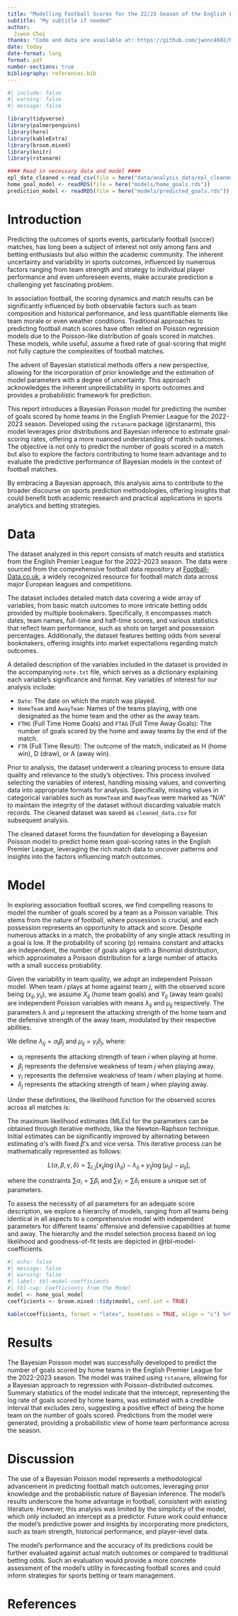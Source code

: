 ```yaml
---
title: "Modelling Football Scores for the 22/23 Season of the English Premier League"
subtitle: "My subtitle if needed"
author: 
  Jiwon Choi
thanks: "Code and data are available at: https://github.com/jwonc4602/Modelling-Football-Scores."
date: today
date-format: long
format: pdf
number-sections: true
bibliography: references.bib
---
```


```r
#| include: false
#| warning: false
#| message: false

library(tidyverse)
library(palmerpenguins)
library(here)
library(kableExtra)
library(broom.mixed)
library(knitr)
library(rstanarm)

#### Read in necessary data and model ####
epl_data_cleaned <-read_csv(file = here("data/analysis_data/epl_cleaned_data.csv"), show_col_types = FALSE)
home_goal_model <- readRDS(file = here("models/home_goals.rds"))
prediction_model <- readRDS(file = here("models/predicted_goals.rds"))
```


# Introduction

Predicting the outcomes of sports events, particularly football (soccer) matches, has long been a subject of interest not only among fans and betting enthusiasts but also within the academic community. The inherent uncertainty and variability in sports outcomes, influenced by numerous factors ranging from team strength and strategy to individual player performance and even unforeseen events, make accurate prediction a challenging yet fascinating problem.

In association football, the scoring dynamics and match results can be significantly influenced by both observable factors such as team composition and historical performance, and less quantifiable elements like team morale or even weather conditions. Traditional approaches to predicting football match scores have often relied on Poisson regression models due to the Poisson-like distribution of goals scored in matches. These models, while useful, assume a fixed rate of goal-scoring that might not fully capture the complexities of football matches.

The advent of Bayesian statistical methods offers a new perspective, allowing for the incorporation of prior knowledge and the estimation of model parameters with a degree of uncertainty. This approach acknowledges the inherent unpredictability in sports outcomes and provides a probabilistic framework for prediction.

This report introduces a Bayesian Poisson model for predicting the number of goals scored by home teams in the English Premier League for the 2022-2023 season. Developed using the `rstanarm` package (@rstanarm), this model leverages prior distributions and Bayesian inference to estimate goal-scoring rates, offering a more nuanced understanding of match outcomes. The objective is not only to predict the number of goals scored in a match but also to explore the factors contributing to home team advantage and to evaluate the predictive performance of Bayesian models in the context of football matches.

By embracing a Bayesian approach, this analysis aims to contribute to the broader discourse on sports prediction methodologies, offering insights that could benefit both academic research and practical applications in sports analytics and betting strategies.


# Data {#sec-data}

The dataset analyzed in this report consists of match results and statistics from the English Premier League for the 2022-2023 season. The data were sourced from the comprehensive football data repository at [Football-Data.co.uk](https://www.football-data.co.uk/englandm.php), a widely recognized resource for football match data across major European leagues and competitions.

The dataset includes detailed match data covering a wide array of variables, from basic match outcomes to more intricate betting odds provided by multiple bookmakers. Specifically, it encompasses match dates, team names, full-time and half-time scores, and various statistics that reflect team performance, such as shots on target and possession percentages. Additionally, the dataset features betting odds from several bookmakers, offering insights into market expectations regarding match outcomes.

A detailed description of the variables included in the dataset is provided in the accompanying `note.txt` file, which serves as a dictionary explaining each variable's significance and format. Key variables of interest for our analysis include:

- `Date`: The date on which the match was played.
- `HomeTeam` and `AwayTeam`: Names of the teams playing, with one designated as the home team and the other as the away team.
- `FTHG` (Full Time Home Goals) and `FTAG` (Full Time Away Goals): The number of goals scored by the home and away teams by the end of the match.
- `FTR` (Full Time Result): The outcome of the match, indicated as H (home win), D (draw), or A (away win).

Prior to analysis, the dataset underwent a cleaning process to ensure data quality and relevance to the study's objectives. This process involved selecting the variables of interest, handling missing values, and converting data into appropriate formats for analysis. Specifically, missing values in categorical variables such as `HomeTeam` and `AwayTeam` were marked as "N/A" to maintain the integrity of the dataset without discarding valuable match records. The cleaned dataset was saved as `cleaned_data.csv` for subsequent analysis.

The cleaned dataset forms the foundation for developing a Bayesian Poisson model to predict home team goal-scoring rates in the English Premier League, leveraging the rich match data to uncover patterns and insights into the factors influencing match outcomes.

# Model

In exploring association football scores, we find compelling reasons to model the number of goals scored by a team as a Poisson variable. This stems from the nature of football, where possession is crucial, and each possession represents an opportunity to attack and score. Despite numerous attacks in a match, the probability of any single attack resulting in a goal is low. If the probability of scoring (p) remains constant and attacks are independent, the number of goals aligns with a Binomial distribution, which approximates a Poisson distribution for a large number of attacks with a small success probability.

Given the variability in team quality, we adopt an independent Poisson model. When team $i$ plays at home against team $j$, with the observed score being $(x_{ij}, y_{ij})$, we assume $X_{ij}$ (home team goals) and $Y_{ij}$ (away team goals) are independent Poisson variables with means $\lambda_{ij}$ and $\mu_{ij}$ respectively. The parameters $\lambda$ and $\mu$ represent the attacking strength of the home team and the defensive strength of the away team, modulated by their respective abilities.

We define $\lambda_{ij} = \alpha_i \beta_j$ and $\mu_{ij} = \gamma_i \delta_j$, where:

- $\alpha_i$ represents the attacking strength of team $i$ when playing at home.
- $\beta_j$ represents the defensive weakness of team $j$ when playing away.
- $\gamma_i$ represents the defensive weakness of team $i$ when playing at home.
- $\delta_j$ represents the attacking strength of team $j$ when playing away.

Under these definitions, the likelihood function for the observed scores across all matches is:

The maximum likelihood estimates (MLEs) for the parameters can be obtained through iterative methods, like the Newton-Raphson technique. Initial estimates can be significantly improved by alternating between estimating $\alpha$'s with fixed $\beta$'s and vice versa. This iterative process can be mathematically represented as follows:

$$ L(\alpha, \beta, \gamma, \delta) = \sum_{i,j} \left[ x_{ij} \log(\lambda_{ij}) - \lambda_{ij} + y_{ij} \log(\mu_{ij}) - \mu_{ij} \right], $$

where the constraints $\sum \alpha_i = \sum \beta_i$ and $\sum \gamma_i = \sum \delta_i$ ensure a unique set of parameters.

To assess the necessity of all parameters for an adequate score description, we explore a hierarchy of models, ranging from all teams being identical in all aspects to a comprehensive model with independent parameters for different teams' offensive and defensive capabilities at home and away. The hierarchy and the model selection process based on log likelihood and goodness-of-fit tests are depicted in @tbl-model-coefficients.

```r
#| echo: false
#| message: false
#| warning: false
#| label: tbl-model-coefficients
#| tbl-cap: Coefficients from the Model
model <- home_goal_model 
coefficients <- broom.mixed::tidy(model, conf.int = TRUE) 

kable(coefficients, format = "latex", booktabs = TRUE, align = "c") %>%   kable_styling(latex_options = "scale_down", font_size = 7)
```

# Results

The Bayesian Poisson model was successfully developed to predict the number of goals scored by home teams in the English Premier League for the 2022-2023 season. The model was trained using `rstanarm`, allowing for a Bayesian approach to regression with Poisson-distributed outcomes. Summary statistics of the model indicate that the intercept, representing the log rate of goals scored by home teams, was estimated with a credible interval that excludes zero, suggesting a positive effect of being the home team on the number of goals scored. Predictions from the model were generated, providing a probabilistic view of home team performance across the season.

# Discussion

The use of a Bayesian Poisson model represents a methodological advancement in predicting football match outcomes, leveraging prior knowledge and the probabilistic nature of Bayesian inference. The model's results underscore the home advantage in football, consistent with existing literature. However, this analysis was limited by the simplicity of the model, which only included an intercept as a predictor. Future work could enhance the model's predictive power and insights by incorporating more predictors, such as team strength, historical performance, and player-level data.

The model's performance and the accuracy of its predictions could be further evaluated against actual match outcomes or compared to traditional betting odds. Such an evaluation would provide a more concrete assessment of the model's utility in forecasting football scores and could inform strategies for sports betting or team management.

\newpage


# References


